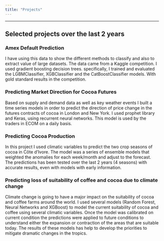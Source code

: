 ```yaml
---
title: "Projects"
---
```


------------------------------------------------------------------------

## Selected projects over the last 2 years

### Amex Default Prediction

I have using this data to show the different methods to classify and also to extract value of large datasets. The data came from a Kaggle competition. I used gradient boosting decision trees. specifically, I trained and evaluated the LGBMClassifier, XGBClassifier and the CatBoostClassifier models. With gold standard results in the competition.

### Predicting Market Direction for Cocoa Futures

Based on supply and demand data as well as key weather events I built a time series models in order to predict the direction of price change in the futures contracts of cocoa in London and New York. I used prophet library and Keras, using recurrent neural networks. This model is used by the traders in ECOM on a daily basis.

### Predicting Cocoa Production

In this project I used climatic variables to predict the two crop seasons of cocoa in Côte d'Ivore. The model was a series of ensemble models that weighted the anomalies for each week/month and adjust to the forecast. The predictions has been tested over the last 2 years (4 seasons) with accurate results, even with models with early information.

### Predicting loss of suitability of coffee and cocoa due to climate change

Climate change is going to have a major impact on the suitability of cocoa and coffee farms around the world. I used several models (Random Forest, Neural Networks and XGBoost) to model the current suitability of cocoa and coffee using several climatic variables. Once the model was calibrated on current condition the predictions were applied to future conditions to understand either the expansion or contraction of the areas that are suitable today. The results of these models has help to develop the priorities to mitigate dramatic changes in the tropics.
